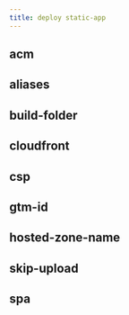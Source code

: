 ```yaml
---
title: deploy static-app
---
```




<Api api={deployStaticAppApi} />

## acm

<OptionHeader option="acm" options={deployStaticAppOptions} />

## aliases

<OptionHeader option="aliases" options={deployStaticAppOptions} />

## build-folder

<OptionHeader option="build-folder" options={deployStaticAppOptions} />

## cloudfront

<OptionHeader option="cloudfront" options={deployStaticAppOptions} />

## csp

<OptionHeader option="csp" options={deployStaticAppOptions} />

## gtm-id

<OptionHeader option="gtm-id" options={deployStaticAppOptions} />

## hosted-zone-name

<OptionHeader option="hosted-zone-name" options={deployStaticAppOptions} />

## skip-upload

<OptionHeader option="skip-upload" options={deployStaticAppOptions} />

## spa

<OptionHeader option="spa" options={deployStaticAppOptions} />
